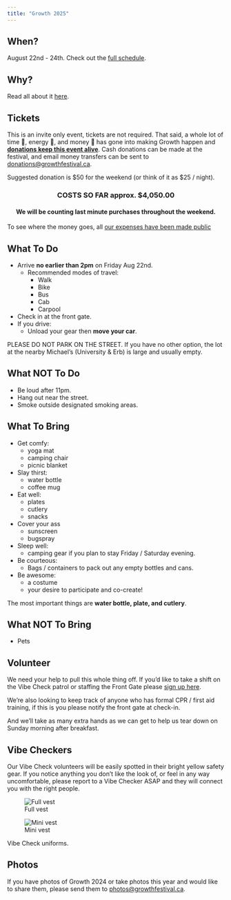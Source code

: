 ```yaml
---
title: "Growth 2025"
---
```


## When?

August 22nd - 24th. Check out the [full schedule](schedule.qmd).

## Why?

Read all about it [here](mission.qmd).

## Tickets

This is an invite only event, tickets are not required. That said, a whole lot
of time 📆, energy 🔋, and money 💸 has gone into making Growth happen and [**donations
keep this event alive**]{style="text-decoration: underline;"}. Cash donations can be made at the festival,
and email money transfers can be sent to [donations@growthfestival.ca](mailto:donations@growthfestival.ca).

Suggested donation is $50 for the weekend (or think of it as $25 / night).

::: {style="text-align: center"}
### COSTS SO FAR approx. $4,050.00

#### We will be counting last minute purchases throughout the weekend.
:::

To see where the money goes, all [our expenses have been made public](https://docs.google.com/spreadsheets/u/3/d/e/2PACX-1vSdYrmyhNATk5joTprdlClZBsyZWNICSrKLt1Ka2CIpBk5UwdqkUTZNiijrvRGv6EEVTJCjxEhmoZLc/pubhtml#gid=868047919)

## What To Do

* Arrive **no earlier than 2pm** on Friday Aug 22nd.
  * Recommended modes of travel:
    * Walk
    * Bike
    * Bus
    * Cab
    * Carpool
* Check in at the front gate.
* If you drive:
  * Unload your gear then **move your car**.

::: {.callout-important}

PLEASE DO NOT PARK ON THE STREET. If you have no other option, the lot at the nearby Michael's (University & Erb) is large and usually empty. 

:::

## What NOT To Do

* Be loud after 11pm.
* Hang out near the street.
* Smoke outside designated smoking areas.

## What To Bring

* Get comfy:
  * yoga mat
  * camping chair
  * picnic blanket
* Slay thirst:
  * water bottle
  * coffee mug
* Eat well:
  * plates
  * cutlery
  * snacks
* Cover your ass
  * sunscreen
  * bugspray
* Sleep well:
  * camping gear if you plan to stay Friday / Saturday evening.
* Be courteous:
  * Bags / containers to pack out any empty bottles and cans.
* Be awesome:
  * a costume
  * your desire to participate and co-create!

::: {.callout-note}

The most important things are **water bottle, plate, and cutlery**.

:::


## What NOT To Bring

* Pets

## Volunteer

We need your help to pull this whole thing off. If you'd like to take a shift on the Vibe Check patrol or staffing the Front Gate please [sign up here](https://form.everestwebdeals.co/?form=33e83f7993e5c71b1e1d367c3f2c02f9).

We're also looking to keep track of anyone who has formal CPR / first aid training, if this is you please notify the front gate at check-in.

And we'll take as many extra hands as we can get to help us tear down on Sunday morning after breakfast.

## Vibe Checkers

Our Vibe Check volunteers will be easily spotted in their bright yellow safety gear. If you notice anything you don't like the look of, or feel in any way uncomfortable, please report to a Vibe Checker ASAP and they will connect you with the right people.

::: {#fig-vibecheck layout-ncol=2}

![Full vest](assets/images/vibecheck.jpg){#fig-one}

![Mini vest](assets/images/vibecheck2.jpg){#fig-two}

Vibe Check uniforms.

:::

## Photos

If you have photos of Growth 2024 or take photos this year and would like to share them, please send them to [photos@growthfestival.ca](mailto:photos@growthfestival.ca).
